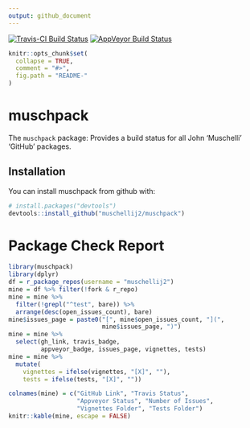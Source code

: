 ```yaml
---
output: github_document
---
```


[![Travis-CI Build Status](https://travis-ci.org/muschellij2/muschpack.svg?branch=master)](https://travis-ci.org/muschellij2/muschpack)
[![AppVeyor Build Status](https://ci.appveyor.com/api/projects/status/github/muschellij2/muschpack?branch=master&svg=true)](https://ci.appveyor.com/project/muschellij2/muschpack)

<!-- README.md is generated from README.Rmd. Please edit that file -->

```r
knitr::opts_chunk$set(
  collapse = TRUE,
  comment = "#>",
  fig.path = "README-"
)
```

# muschpack

The `muschpack` package: Provides a build status for all John 'Muschelli' 'GitHub' packages.


## Installation

You can install muschpack from github with:

```r
# install.packages("devtools")
devtools::install_github("muschellij2/muschpack")
```

# Package Check Report

```r
library(muschpack)
library(dplyr)
df = r_package_repos(username = "muschellij2")
mine = df %>% filter(!fork & r_repo)
mine = mine %>% 
  filter(!grepl("^test", bare)) %>% 
  arrange(desc(open_issues_count), bare)
mine$issues_page = paste0("[", mine$open_issues_count, "](", 
                          mine$issues_page, ")")
mine = mine %>% 
  select(gh_link, travis_badge, 
         appveyor_badge, issues_page, vignettes, tests)
mine = mine %>% 
  mutate(
    vignettes = ifelse(vignettes, "[X]", ""),
    tests = ifelse(tests, "[X]", ""))

colnames(mine) = c("GitHub Link", "Travis Status", 
                   "Appveyor Status", "Number of Issues",
                   "Vignettes Folder", "Tests Folder")
knitr::kable(mine, escape = FALSE)
```
